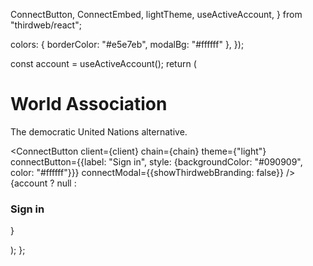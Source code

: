   ConnectButton,
  ConnectEmbed,
  lightTheme,
  useActiveAccount,
} from "thirdweb/react";

  colors: { borderColor: "#e5e7eb", modalBg: "#ffffff" },
});

  const account = useActiveAccount();
  return (
    <div className="hero">
      <div className="wrapper">
        <div className="hero-text">
          <h1>World Association</h1>
          <p>The democratic United Nations alternative.</p>
          <div className="connect-button">
            <ConnectButton
              client={client}
              chain={chain}
              theme={"light"}
              connectButton={{label: "Sign in", style: {backgroundColor: "#090909", color: "#ffffff"}}}
              connectModal={{showThirdwebBranding: false}}
            />
          </div>
        </div>
        <div>
          <div className="connect-embed">
            {account ? null : <h3>Sign in</h3>}
            <ConnectEmbed
              client={client}
              chain={chain}
              theme={customTheme}
              showThirdwebBranding={false}
            />
          </div>
        </div>
      </div>
    </div>

);
};

<Hero />
